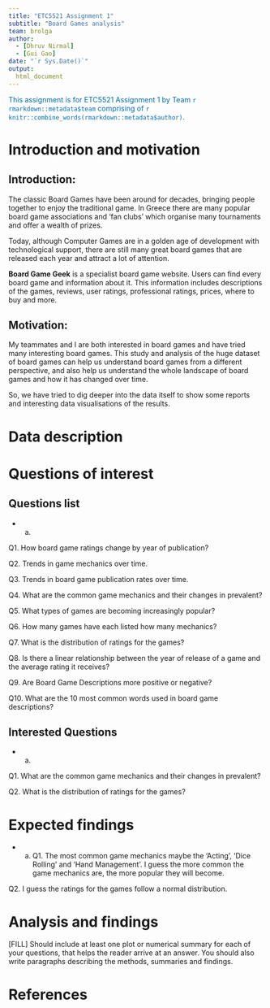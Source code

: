 ```yaml
---
title: "ETC5521 Assignment 1"
subtitle: "Board Games analysis"
team: brolga
author:
  - [Dhruv Nirmal]
  - [Gui Gao]
date: "`r Sys.Date()`"
output: 
  html_document
---
```


[This assignment is for ETC5521 Assignment 1 by Team `r rmarkdown::metadata$team` comprising of `r knitr::combine_words(rmarkdown::metadata$author)`.]{style="color:#006DAE;"}


# Introduction and motivation

## Introduction:

The classic Board Games have been around for decades, bringing people together to enjoy the traditional game. In Greece there are many popular board game associations and 'fan clubs' which organise many tournaments and offer a wealth of prizes. 

Today, although Computer Games are in a golden age of development with technological support, there are still many great board games that are released each year and attract a lot of attention.

**Board Game Geek** is a specialist board game website. Users can find every board game and information about it. This information includes descriptions of the games, reviews, user ratings, professional ratings, prices, where to buy and more.


## Motivation:

My teammates and I are both interested in board games and have tried many interesting board games. This study and analysis of the huge dataset of board games can help us understand board games from a different perspective, and also help us understand the whole landscape of board games and how it has changed over time.

So, we have tried to dig deeper into the data itself to show some reports and interesting data visualisations of the results.


# Data description


# Questions of interest

## Questions list

* a.

Q1.
How board game ratings change by year of publication?

Q2.
Trends in game mechanics over time.

Q3.
Trends in board game publication rates over time.

Q4.
What are the common game mechanics and their changes in prevalent?

Q5.
What types of games are becoming increasingly popular?

Q6.
How many games have each listed how many mechanics?

Q7.
What is the distribution of ratings for the games?

Q8.
Is there a linear relationship between the year of release of a game and the average rating it receives?

Q9.
Are Board Game Descriptions more positive or negative?

Q10.
What are the 10 most common words used in board game descriptions?

## Interested Questions

* a.

Q1.
What are the common game mechanics and their changes in prevalent?

Q2.
What is the distribution of ratings for the games?


# Expected findings

* a.
Q1.
The most common game mechanics maybe the 'Acting', 'Dice Rolling' and 'Hand Management'. I guess the more common the game mechanics are, the more popular they will become.

Q2.
I guess the ratings for the games follow a normal distribution.


# Analysis and findings

[FILL] Should include at least one plot or numerical summary for each of your questions, that helps the reader arrive at an answer. You should also write paragraphs describing the methods, summaries and findings. 

# References

